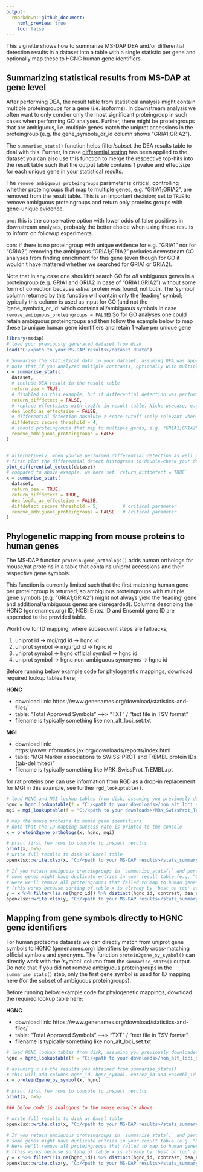 ```yaml
---
output: 
  rmarkdown::github_document:
    html_preview: true
    toc: false
---
```

 
This vignette shows how to summarize MS-DAP DEA and/or differential detection results in a dataset 
into a table with a single statistic per gene and optionally map these to HGNC human gene identifiers.


## Summarizing statistical results from MS-DAP at gene level

After performing DEA, the result table from statistical analysis might contain multiple proteingroups for a 
gene (i.e. isoforms). In downstream analysis we often want to only condier only the most significant proteingroup 
in such cases when performing GO analyses. Further, there might be proteingroups that are ambiguous, i.e. multiple 
genes match the uniprot accessions in the proteingroup (e.g. the gene_symbols_or_id column shows "GRIA1;GRIA2").

The `summarise_stats()` function helps filter/subset the DEA results table to deal with this. Further, in case
[differential testing](differential_detection.md) has been applied to the dataset you can also use this function
to merge the respective top-hits into the result table such that the output table contains 1 pvalue and effectsize 
for each unique gene in your statistical results.

The `remove_ambiguous_proteingroups` parameter is critical, controlling whether proteingroups that map to multiple genes, e.g. "GRIA1;GRIA2", are removed from the result table.
This is an important decision; set to `TRUE` to remove ambiguous proteingroups and return only proteins groups with gene-unique evidence.

pro: this is the conservative option with lower odds of false positives in downstream analyses, probably the better choice when using these results to inform on followup experiments.

con: if there is no proteingroup with unique evidence for e.g. "GRIA1" nor for "GRIA2", removing the ambiguous "GRIA1;GRIA2" preludes downstream GO analyses from finding enrichment for this gene (even though for GO it wouldn't have mattered whether we searched for GRIA1 or GRIA2).

Note that in any case one shouldn't search GO for _all_ ambiguous genes in a proteingroup (e.g. GRIA1 and GRIA2 in case of "GRIA1;GRIA2") without some form of correction because _either_ protein was found, not both. 
The 'symbol' column returned by this function will contain only the 'leading' symbol; typically this column is used as input for GO (and not the 'gene_symbols_or_id' which contains all/ambiguous symbols in case `remove_ambiguous_proteingroups = FALSE`)
So for GO analyses one could retain ambiguous proteingroups and then follow the example below to map these to unique human gene identifiers and retain 1 value per unique gene


```r
library(msdap)
# load your previously generated dataset from disk
load("C:/<path to your MS-DAP results>/dataset.RData")

# Summarise the statistical data in your dataset, assuming DEA was applied.
# note that if you analyzed multiple contrasts, optionally with multiple DEA algorithms, all results are appended in this table.
x = summarise_stats(
  dataset,
  # include DEA result in the result table
  return_dea = TRUE,
  # disabled in this example, but if differential detection was performed set this to TRUE to integrate respective 'strong z-scores'
  return_diffdetect = FALSE,
  # replace effectsizes with log2fc in result table. Niche usecase, e.g. optional for DEA models that apply shrinkage to foldchanges
  dea_logfc_as_effectsize = FALSE,
  # differential detection absolute z-score cutoff (only relevant when return_diffdetect=TRUE)
  diffdetect_zscore_threshold = 4,
  # should proteingroups that map to multiple genes, e.g. "GRIA1;GRIA2", be removed from the result table?
  remove_ambiguous_proteingroups = FALSE
)


# alternatively, when you've performed differential detection as well and want to merge the DEA results with the top-hits from differential detect
# first plot the differential detect histograms to double-check your desired z-score threshold
plot_differential_detect(dataset)
# compared to above example, we here set `return_diffdetect = TRUE`
x = summarise_stats(
  dataset, 
  return_dea = TRUE,                       
  return_diffdetect = TRUE,               
  dea_logfc_as_effectsize = FALSE,         
  diffdetect_zscore_threshold = 5,         # critical parameter
  remove_ambiguous_proteingroups = FALSE   # critical parameter
)
```


## Phylogenetic mapping from mouse proteins to human genes

The MS-DAP function `protein2gene_orthologs()` adds human orthologs for mouse/rat proteins in a table that contains 
uniprot accessions and their respective gene symbols.

This function is currently limited such that the first matching human gene per proteingroup is returned,
so ambiguous proteingroups with multiple gene symbols (e.g. "GRIA1;GRIA2") might not always yield the 'leading' 
gene and additional/ambiguous genes are disregarded). Columns describing the HGNC (genenames.org) ID,
NCBI Entez ID and Ensembl gene ID are appended to the provided table.

Workflow for ID mapping, where subsequent steps are fallbacks;

1) uniprot id -> mgi/rgd id -> hgnc id
2) uniprot symbol -> mgi/rgd id -> hgnc id
3) uniprot symbol -> hgnc official symbol -> hgnc id
4) uniprot symbol -> hgnc non-ambiguous synonyms -> hgnc id

Before running below example code for phylogenetic mappings, download required lookup tables here;

**HGNC**

- download link: https://www.genenames.org/download/statistics-and-files/
- table: "Total Approved Symbols" -->> "TXT" / "text file in TSV format"
- filename is typically something like non_alt_loci_set.txt

**MGI**

- download link: https://www.informatics.jax.org/downloads/reports/index.html
- table: "MGI Marker associations to SWISS-PROT and TrEMBL protein IDs (tab-delimited)"
- filename is typically something like MRK_SwissProt_TrEMBL.rpt

for rat proteins one can use information from RGD as a drop-in replacement for MGI in this example, see further `rgd_lookuptable()`.

```r
# load HGNC and MGI lookup tables from disk, assuming you previously downloaded these
hgnc = hgnc_lookuptable(f = "C:/<path to your downloads>/non_alt_loci_set.txt")
mgi = mgi_lookuptable(f = "C:/<path to your downloads>/MRK_SwissProt_TrEMBL.rpt")

# map the mouse proteins to human gene identifiers
# note that the ID mapping success rate is printed to the console
x = protein2gene_orthologs(x, hgnc, mgi)

# print first few rows to console to inspect results
print(x, n=5)
# write full results to disk as Excel table
openxlsx::write.xlsx(x, "C:/<path to your MS-DAP results>/stats_summary.xlsx")

# If you retain ambiguous proteingroups in `summarise_stats()` and perform phylogenetic mapping, 
# some genes might have duplicate entries in your result table (e.g. "GRIA1" and "GRIA1;GRIA2" proteingroups will yield the same human gene ID).
# Here we'll remove all proteingroups that failed to map to human genes AND those that yield the same human ortholog gene.
# (this works because sorting of table x is already by 'best on top' after summarise_stats())
y = x %>% filter(!is.na(hgnc_id)) %>% distinct(hgnc_id, contrast, dea_algorithm, .keep_all = TRUE)
openxlsx::write.xlsx(y, "C:/<path to your MS-DAP results>/stats_summary_deduped.xlsx")
```



## Mapping from gene symbols directly to HGNC gene identifiers

For human proteome datasets we can directly match from uniprot gene symbols to HGNC (genenames.org) identifiers
by directly cross-matching official symbols and synonyms. The function `protein2gene_by_symbol()` can directly work 
with the 'symbol' column from the `summarise_stats()` output. Do note that if you did not remove ambiguous
proteingroups in the `summarise_stats()` step, only the first gene symbol is used for ID mapping here 
(for the subset of ambiguous proteingroups).


Before running below example code for phylogenetic mappings, download the required lookup table here;

**HGNC**

- download link: https://www.genenames.org/download/statistics-and-files/
- table: "Total Approved Symbols" -->> "TXT" / "text file in TSV format"
- filename is typically something like non_alt_loci_set.txt


```r
# load HGNC lookup tables from disk, assuming you previously downloaded these
hgnc = hgnc_lookuptable(f = "C:/<path to your downloads>/non_alt_loci_set.txt")

# assuming x is the results you obtained from summarise_stats()
# this will add columns hgnc_id, hgnc_symbol, entrez_id and ensembl_id
x = protein2gene_by_symbol(x, hgnc)

# print first few rows to console to inspect results
print(x, n=5)

### below code is analogous to the mouse example above

# write full results to disk as Excel table
openxlsx::write.xlsx(x, "C:/<path to your MS-DAP results>/stats_summary.xlsx")

# If you retain ambiguous proteingroups in `summarise_stats()` and perform phylogenetic mapping, 
# some genes might have duplicate entries in your result table (e.g. "GRIA1" and "GRIA1;GRIA2" proteingroups will yield the same human gene ID).
# Here we'll remove all proteingroups that failed to map to human genes AND those that yield the same human ortholog gene.
# (this works because sorting of table x is already by 'best on top' after summarise_stats())
y = x %>% filter(!is.na(hgnc_id)) %>% distinct(hgnc_id, contrast, dea_algorithm, .keep_all = TRUE)
openxlsx::write.xlsx(y, "C:/<path to your MS-DAP results>/stats_summary_deduped.xlsx")
```

